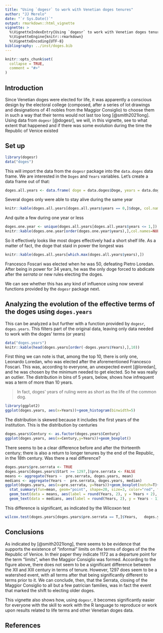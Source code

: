 ```yaml
---
title: "Using `dogesr` to work with Venetian doges tenures"
author: "JJ Merelo"
date: "`r Sys.Date()`"
output: rmarkdown::html_vignette
vignette: >
  %\VignetteIndexEntry{Using `dogesr` to work with Venetian doges tenures}
  %\VignetteEngine{knitr::rmarkdown}
  %\VignetteEncoding{UTF-8}
bibliography: ../inst/doges.bib
---
```


```r
knitr::opts_chunk$set(
  collapse = TRUE,
  comment = "#>"
)
```

## Introduction

Since Venetian doges were elected for life, it was apparently a conscious design by the electoral college (composed, after a series of lot drawings and designations of 41 nobles from the Maggior Consiglio) to choose them in such a way that their terms would not last too long [@smith2021long]. Using data from `dogesr` [@dogesr], we will, in this vignette, see to what extent that happened and if there was some evolution during the time the Republic of Venice existed

## Set up

```r
library(dogesr)
data("doges")
```

This will import the data from the `dogesr` package into the `data.doges` data frame. We are interested in the `Doges` and `Years` variables. Let's create a data frame out of that:

```r
doges.all.years <- data.frame( doge = data.doges$Doge, years = data.doges$Years)
```

Several doges only were able to stay alive during the same year

```r
knitr::kable(doges.all.years[doges.all.years$years == 0,]$doge, col.names=NULL)
```

And quite a few during one year or less

```r
doges.one.year <- unique(doges.all.years[doges.all.years$years <= 1,])
knitr::kable(doges.one.year[order(doges.one.year$years),],col.names=NULL)
```

So it effectively looks like most doges effectively had a short shelf life. As a matter of fact, the doge that staid in power the longest was

```r
knitr::kable(doges.all.years[which.max(doges.all.years$years),])
```

Francesco Foscari was elected when he was 50, defeating Pietro Loredan. After being in power for 34 years, he was the only doge forced to abdicate after the *serrata* or new rules electing the doges.

We can see whether this has any kind of influence using now several functions provided by the `dogesr` package next.

## Analyzing the evolution of the effective terms of the doges using `doges.years`

This can be analyzed a but further with a function provided by `dogesr`, `doges.years`. This filters part of the original data, leaving only data needed to work with the doges' terms (or years)

```r
data("doges.years")
knitr::kable(head(doges.years[order(-doges.years$Years),],10))
```

First thing we can note is that, among the top 10, there is only one, Leonardo Loredan, who was elected after the aforementioned Francesco Foscari. This was, according to everyone, an unexpected event [@loredan], and he was chosen by the minimum needed to get elected. So he was really an outlier. The distribution in bins of 5 years, below, shows how infrequent was a term of more than 10 years.

> In fact, doges' years of ruling were as short as the life of the common dog.

```r
library(ggplot2)
ggplot(doges.years, aes(x=Years))+geom_histogram(binwidth=5)
```

The distribution is skewed because it includes the first years of the institution. This is the distribution by centuries

```r
doges.years$Century <- as.factor(doges.years$Century)
ggplot(doges.years, aes(x=Century,y=Years))+geom_boxplot()
```

There seems to be a clear difference before and after the thirteenth century; there is also a return to longer tenures by the end of the Republic, in the 18th century. Was there a real difference?

```r
doges.years$pre.serrata <- TRUE
doges.years[doges.years$Start >= 1297,]$pre.serrata <- FALSE
means <- aggregate(Years ~  pre.serrata, doges.years, mean)
medians <- aggregate(Years ~  pre.serrata, doges.years, median)
ggplot(doges.years, aes(x=pre.serrata, y=Years))+geom_boxplot(notch=T)+
  stat_summary(fun=mean, geom="point", shape=20, size=3, color="red", fill="red") +
  geom_text(data = means, aes(label = round(Years, 2), y = Years + 2), size = 3) + 
  geom_text(data = medians, aes(label = round(Years, 2), y = Years - 1), size = 3)
```

This difference is significant, as indicated by the Wilcoxon test

```r
wilcox.test(doges.years[doges.years$pre.serrata == T,]$Years,   doges.years[doges.years$pre.serrata == F,]$Years )
```

## Conclusions

As indicated by [@smith2021long], there seems to be evidence that supports the existence of "informal"  limits on the terms of doges of the the Republic of Venice. In their paper they indicate 1172 as a departure point for the term "limits", when the Maggior Consiglio was formed. According to the figure above, there does not seem to be a significant difference between the XII and XIII century in terms of tenure. However, 1297 does seem to be a watershed event, with all terms after that being significantly different to terms prior to it. We can conclude, then, that the Serrata, closing of the Maggior Consiglio to all but a few patrician families, was in fact the event that marked the shift to electing older doges.

This vignette also shows how, using `dogesr`, it becomes significantly easier for everyone with the skill to work with the R language to reproduce or work upon results related to life terms and other Venetian doges data.

## References

